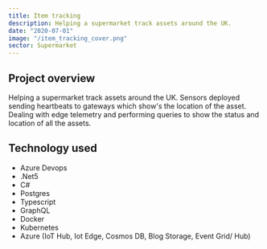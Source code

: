 ```yaml
---
title: Item tracking
description: Helping a supermarket track assets around the UK.
date: "2020-07-01"
image: "/item_tracking_cover.png"
sector: Supermarket
---
```


## Project overview

Helping a supermarket track assets around the UK. Sensors deployed sending heartbeats to gateways which show's the location of the asset. Dealing with edge telemetry and performing queries to show the status and location of all the assets.

## Technology used

- Azure Devops
- .Net5
- C#
- Postgres
- Typescript
- GraphQL
- Docker
- Kubernetes
- Azure (IoT Hub, Iot Edge, Cosmos DB, Blog Storage, Event Grid/ Hub)

